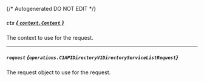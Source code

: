 {/* Autogenerated DO NOT EDIT  */}

##### `ctx` [*{ `context.Context` }*](https://pkg.go.dev/context#Context)
The context to use for the request.

---
##### `request` *{`operations.C1APIDirectoryV1DirectoryServiceListRequest`}*
The request object to use for the request.

<Collapsible openLabel={Labels.showProperties} closeLabel={Labels.hideProperties}>
  <C1APIDirectoryV1DirectoryServiceListRequest />
</Collapsible>

